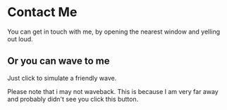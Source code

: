 
# Contact Me

You can get in touch with me, by opening the nearest window and yelling out loud.

## Or you can wave to me

Just click to simulate a friendly wave.

<Wave />

Please note that i may not waveback. This is because I am very far away and probably didn't see you click this button.
